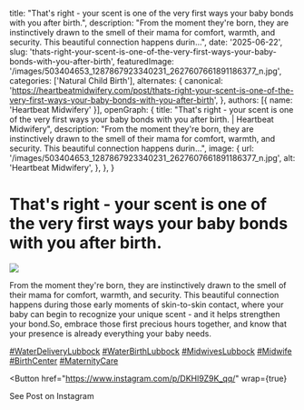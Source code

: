   title: "That's right - your scent is one of the very first ways your baby bonds with you after birth.",
  description: "From the moment they're born, they are instinctively drawn to the smell of their mama for comfort, warmth, and security. This beautiful connection happens durin...",
  date: '2025-06-22',
  slug: 'thats-right-your-scent-is-one-of-the-very-first-ways-your-baby-bonds-with-you-after-birth',
  featuredImage: '/images/503404653_1287867923340231_2627607661891186377_n.jpg',
  categories: ['Natural Child Birth'],
  alternates: {
    canonical: 'https://heartbeatmidwifery.com/post/thats-right-your-scent-is-one-of-the-very-first-ways-your-baby-bonds-with-you-after-birth',
  },
  authors: [{ name: 'Heartbeat Midwifery' }],
  openGraph: {
    title: "That's right - your scent is one of the very first ways your baby bonds with you after birth. | Heartbeat Midwifery",
    description: "From the moment they're born, they are instinctively drawn to the smell of their mama for comfort, warmth, and security. This beautiful connection happens durin...",
    image: {
      url: '/images/503404653_1287867923340231_2627607661891186377_n.jpg',
      alt: 'Heartbeat Midwifery',
    },
  },
}


# That's right - your scent is one of the very first ways your baby bonds with you after birth.

<Image
  src="/images/503404653_1287867923340231_2627607661891186377_n.jpg"
  size="large"
  wrap={true}
/>

From the moment they're born, they are instinctively drawn to the smell of their mama for comfort, warmth, and security. This beautiful connection happens during those early moments of skin-to-skin contact, where your baby can begin to recognize your unique scent - and it helps strengthen your bond.So, embrace those first precious hours together, and know that your presence is already everything your baby needs.

[#WaterDeliveryLubbock](https://www.instagram.com/explore/tags/waterdeliverylubbock/) [#WaterBirthLubbock](https://www.instagram.com/explore/tags/waterbirthlubbock/) [#MidwivesLubbock](https://www.instagram.com/explore/tags/midwiveslubbock/) [#Midwife](https://www.instagram.com/explore/tags/midwife/) [#BirthCenter](https://www.instagram.com/explore/tags/birthcenter/) [#MaternityCare](https://www.instagram.com/explore/tags/maternitycare/)

<Button
  href="https://www.instagram.com/p/DKHl9Z9K_qq/"
  wrap={true}
>
  See Post on Instagram
</Button>
